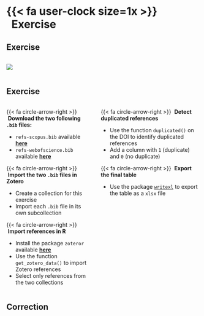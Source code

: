 # {{< fa user-clock size=1x >}} &nbsp;&nbsp;Exercise

## Exercise

:::: {.columns}

::: {.column width=60%}
![](img/wrap-up.png)
:::

::: {.column width=40%}
:::

::::


## Exercise

:::: {.columns}

::: {.column}
{{< fa circle-arrow-right >}} &nbsp;**Download the two following `.bib` files:**
  
  - `refs-scopus.bib` available [**here**](https://raw.githubusercontent.com/literaturesynthesis/corpus-management/main/data/refs-scopus.bib)
  - `refs-webofscience.bib` available [**here**](https://raw.githubusercontent.com/literaturesynthesis/corpus-management/main/data/refs-webofscience.bib)
  
{{< fa circle-arrow-right >}} &nbsp;**Import the two `.bib` files in Zotero**

  - Create a collection for this exercise
  - Import each `.bib` file in its own subcollection

{{< fa circle-arrow-right >}} &nbsp;**Import references in R**

  - Install the package `zoteror` available [**here**](https://github.com/frbcesab/zoteror)
  - Use the function `get_zotero_data()` to import Zotero references
  - Select only references from the two collections
:::

:::{.column}
{{< fa circle-arrow-right >}} &nbsp;**Detect duplicated references**
  
  - Use the function `duplicated()` on the DOI to identify duplicated references
  - Add a column with `1` (duplicate) and `0` (no duplicate)

{{< fa circle-arrow-right >}} &nbsp;**Export the final table**

  - Use the package [`writexl`](https://cran.r-project.org/package=writexl) to export the table as a `xlsx` file
:::

::::

## Correction

<!-- 

:::: {.columns}

::: {.column}
**Data acquisition**

```r
#| echo: true
#| eval: false

# Folder to save .bib files ----
path <- "~/Documents/Exercise"
dir.create(path, recursive = TRUE)

# Download .bib files ----
repo_url   <- paste0("https://raw.githubusercontent.com/", 
                     "literaturesynthesis/", 
                     "corpus-management/main/data/")

filename_1 <- "refs-scopus.bib"

download.file(url      = paste0(repo_url, filename_1), 
              destfile = file.path(path, filename_1))

filename_2 <- "refs-webofscience.bib"

download.file(url      = paste0(repo_url, filename_2), 
              destfile = file.path(path, filename_2))

# Zotero step ----
## ...
```
:::

::: {.column}
:::

::::



## Correction

:::: {.columns}

::: {.column}
**Data acquisition**

```r
#| echo: true
#| eval: false

# Folder to save .bib files ----
path <- "~/Documents/Exercise"
dir.create(path, recursive = TRUE)

# Download .bib files ----
repo_url   <- paste0("https://raw.githubusercontent.com/", 
                     "literaturesynthesis/", 
                     "corpus-management/main/data/")

filename_1 <- "refs-scopus.bib"

download.file(url      = paste0(repo_url, filename_1), 
              destfile = file.path(path, filename_1))

filename_2 <- "refs-webofscience.bib"

download.file(url      = paste0(repo_url, filename_2), 
              destfile = file.path(path, filename_2))

# Zotero step ----
## ...
```
:::

::: {.column}
**Data cleaning**

```r
#| echo: true
#| eval: false
# Access references ----
refs <- zoteror::get_zotero_data(path = "~/zotero")

# Select collections ----
refs <- refs[refs$"collection" %in% c("WOS", "Scopus"), ]

# Detect duplicates (based on DOI) ----
duplicated_doi <- duplicated(refs$"doi")

# Store information ----
refs$"duplicated" <- ifelse(duplicated_doi, 1, 0)

# Number of duplicates ----
sum(duplicated_doi)

## Export .xlsx file ----
writexl::write_xlsx(refs, file.path(path, "unique_references.xlsx"))
```
:::

::::

-->

